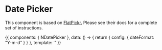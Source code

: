 

<Meta title="Components/DatePicker" component={NDatePicker} />

# Date Picker

<Props of={NDatePicker} />

This component is based on <a href="https://flatpickr.js.org/" target="_blank">FlatPickr.</a>
Please see their docs for a complete set of instructions.

<Preview>
    <Story name="Demo">
        {{
            components: { 
                NDatePicker 
            },
            data: () => {
                return {
                    config: { dateFormat: "Y-m-d" }
                }
            },
            template: '<n-date-picker :config="config" />'
        }}
    </Story>
</Preview>
